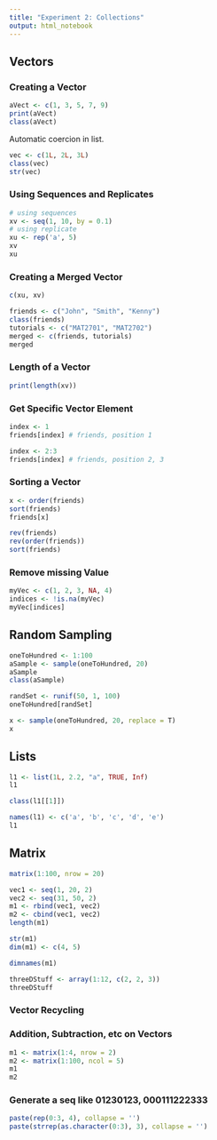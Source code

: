 ```yaml
---
title: "Experiment 2: Collections"
output: html_notebook
---
```


## Vectors

### Creating a Vector

```r
aVect <- c(1, 3, 5, 7, 9)
print(aVect)
class(aVect)
```

Automatic coercion in list.


```r
vec <- c(1L, 2L, 3L)
class(vec)
str(vec)
```

### Using Sequences and Replicates

```r
# using sequences
xv <- seq(1, 10, by = 0.1)
# using replicate
xu <- rep('a', 5)
xv
xu
```

### Creating a Merged Vector

```r
c(xu, xv)
```

```r
friends <- c("John", "Smith", "Kenny")
class(friends)
tutorials <- c("MAT2701", "MAT2702")
merged <- c(friends, tutorials)
merged
```

### Length of a Vector

```r
print(length(xv))
```

### Get Specific Vector Element

```r
index <- 1
friends[index] # friends, position 1
```

```r
index <- 2:3
friends[index] # friends, position 2, 3
```

### Sorting a Vector

```r
x <- order(friends)
sort(friends)
friends[x]
```

```r
rev(friends)
rev(order(friends))
sort(friends)
```

### Remove missing Value

```r
myVec <- c(1, 2, 3, NA, 4)
indices <- !is.na(myVec)
myVec[indices]
```

## Random Sampling

```r
oneToHundred <- 1:100
aSample <- sample(oneToHundred, 20)
aSample
class(aSample)
```

```r
randSet <- runif(50, 1, 100)
oneToHundred[randSet]
```

```r
x <- sample(oneToHundred, 20, replace = T)
x
```

## Lists

```r
l1 <- list(1L, 2.2, "a", TRUE, Inf)
l1
```

```r
class(l1[[1]])
```

```r
names(l1) <- c('a', 'b', 'c', 'd', 'e')
l1
```

## Matrix

```r
matrix(1:100, nrow = 20)
```

```r
vec1 <- seq(1, 20, 2)
vec2 <- seq(31, 50, 2)
m1 <- rbind(vec1, vec2)
m2 <- cbind(vec1, vec2)
length(m1)
```

```r
str(m1)
dim(m1) <- c(4, 5)
```

```r
dimnames(m1)
```

```r
threeDStuff <- array(1:12, c(2, 2, 3))
threeDStuff
```

### Vector Recycling

### Addition, Subtraction, etc on Vectors

```r
m1 <- matrix(1:4, nrow = 2)
m2 <- matrix(1:100, ncol = 5)
m1
m2
```

### Generate a seq like 01230123, 000111222333

```r
paste(rep(0:3, 4), collapse = '')
paste(strrep(as.character(0:3), 3), collapse = '')
```


